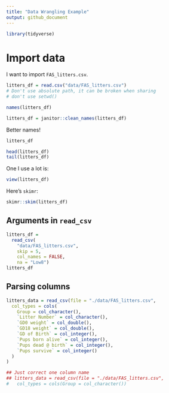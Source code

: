 ```yaml
---
title: "Data Wrangling Example"
output: github_document
---
```


```r
library(tidyverse)
```

# Import data
I want to import `FAS_litters.csv`.
```r
litters_df = read.csv("data/FAS_litters.csv")
# Don't use absolute path, it can be broken when sharing
# don't use setwd()
```

```r
names(litters_df)

litters_df = janitor::clean_names(litters_df)
```

Better names!

```r
litters_df
```

```r
head(litters_df)
tail(litters_df)
```

One I use a lot is:
```r
view(litters_df)
```

Here's `skimr`:
```r
skimr::skim(litters_df)
```

## Arguments in `read_csv`

```r
litters_df = 
  read_csv(
    "data/FAS_litters.csv",
    skip = 5,
    col_names = FALSE,
    na = "Low8")
litters_df
```

## Parsing columns
```r
litters_data = read_csv(file = "./data/FAS_litters.csv",
  col_types = cols(
    Group = col_character(),
    `Litter Number` = col_character(),
    `GD0 weight` = col_double(),
    `GD18 weight` = col_double(),
    `GD of Birth` = col_integer(),
    `Pups born alive` = col_integer(),
    `Pups dead @ birth` = col_integer(),
    `Pups survive` = col_integer()
  )
)

## Just correct one column name
## litters_data = read_csv(file = "./data/FAS_litters.csv",
#   col_types = cols(Group = col_character())
```


